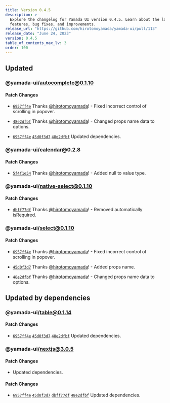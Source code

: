 ```yaml
---
title: Version 0.4.5
description: >-
  Explore the changelog for Yamada UI version 0.4.5. Learn about the latest
  features, bug fixes, and improvements.
release_url: "https://github.com/hirotomoyamada/yamada-ui/pull/113"
release_date: "June 24, 2023"
version: 0.4.5
table_of_contents_max_lv: 3
order: 100
---
```


## Updated

### @yamada-ui/autocomplete@0.1.10

#### Patch Changes

- [`6957ff4e`](https://github.com/hirotomoyamada/yamada-ui/commit/6957ff4e1674b0d2b657cfa4d36cdfe063a1b705) Thanks [@hirotomoyamada](https://github.com/hirotomoyamada)! - Fixed incorrect control of scrolling in popover.

- [`48e2dfbf`](https://github.com/hirotomoyamada/yamada-ui/commit/48e2dfbfb64865a2e71c0b836854a1e8229b16da) Thanks [@hirotomoyamada](https://github.com/hirotomoyamada)! - Changed props name data to options.

- [`6957ff4e`](https://github.com/hirotomoyamada/yamada-ui/commit/6957ff4e1674b0d2b657cfa4d36cdfe063a1b705) [`45d0f3d7`](https://github.com/hirotomoyamada/yamada-ui/commit/45d0f3d76d1e972e9d60da202d3d84f695abcdac) [`48e2dfbf`](https://github.com/hirotomoyamada/yamada-ui/commit/48e2dfbfb64865a2e71c0b836854a1e8229b16da) Updated dependencies.

### @yamada-ui/calendar@0.2.8

#### Patch Changes

- [`5f4f1e54`](https://github.com/hirotomoyamada/yamada-ui/commit/5f4f1e54e9bc1b00edcab26af34818d04558fe92) Thanks [@hirotomoyamada](https://github.com/hirotomoyamada)! - Added null to value type.

### @yamada-ui/native-select@0.1.10

#### Patch Changes

- [`dbff77df`](https://github.com/hirotomoyamada/yamada-ui/commit/dbff77df1b1bdcb0f6aec9d59fb0e00391c9eb37) Thanks [@hirotomoyamada](https://github.com/hirotomoyamada)! - Removed automatically isRequired.

### @yamada-ui/select@0.1.10

#### Patch Changes

- [`6957ff4e`](https://github.com/hirotomoyamada/yamada-ui/commit/6957ff4e1674b0d2b657cfa4d36cdfe063a1b705) Thanks [@hirotomoyamada](https://github.com/hirotomoyamada)! - Fixed incorrect control of scrolling in popover.

- [`45d0f3d7`](https://github.com/hirotomoyamada/yamada-ui/commit/45d0f3d76d1e972e9d60da202d3d84f695abcdac) Thanks [@hirotomoyamada](https://github.com/hirotomoyamada)! - Added props name.

- [`48e2dfbf`](https://github.com/hirotomoyamada/yamada-ui/commit/48e2dfbfb64865a2e71c0b836854a1e8229b16da) Thanks [@hirotomoyamada](https://github.com/hirotomoyamada)! - Changed props name data to options.

## Updated by dependencies

### @yamada-ui/table@0.1.14

#### Patch Changes

- [`6957ff4e`](https://github.com/hirotomoyamada/yamada-ui/commit/6957ff4e1674b0d2b657cfa4d36cdfe063a1b705) [`45d0f3d7`](https://github.com/hirotomoyamada/yamada-ui/commit/45d0f3d76d1e972e9d60da202d3d84f695abcdac) [`48e2dfbf`](https://github.com/hirotomoyamada/yamada-ui/commit/48e2dfbfb64865a2e71c0b836854a1e8229b16da) Updated dependencies.

### @yamada-ui/nextjs@3.0.5

#### Patch Changes

- Updated dependencies.

#### Patch Changes

- [`6957ff4e`](https://github.com/hirotomoyamada/yamada-ui/commit/6957ff4e1674b0d2b657cfa4d36cdfe063a1b705) [`45d0f3d7`](https://github.com/hirotomoyamada/yamada-ui/commit/45d0f3d76d1e972e9d60da202d3d84f695abcdac) [`dbff77df`](https://github.com/hirotomoyamada/yamada-ui/commit/dbff77df1b1bdcb0f6aec9d59fb0e00391c9eb37) [`48e2dfbf`](https://github.com/hirotomoyamada/yamada-ui/commit/48e2dfbfb64865a2e71c0b836854a1e8229b16da) Updated dependencies.
